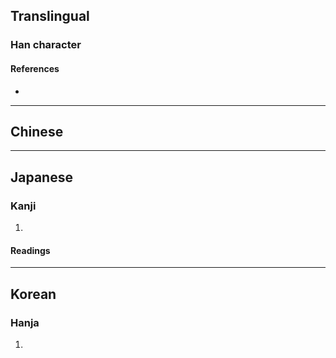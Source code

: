 {{also|偷}}
{{character info}}
==Translingual==

===Han character===
{{Han char|rn=9|rad=人|as=09|sn=11|four=28232|canj=OOMV|ids=⿰亻兪}}

====References====
* {{Han ref|kx=0112.071|dkj=00901|hdz=10193.021|uh=5078|ud=20600}}

----

==Chinese==
{{zh-see|偷|v}}

----

==Japanese==

===Kanji===
{{ja-kanji|grade=|rs=人09}}

# {{rfdef|ja|sort=人09}}

====Readings====
{{ja-readings
|on=ちゅう, とう
|kun=ぬす-む
}}

----

==Korean==

===Hanja===
{{ko-hanja|hangeul=투|rv=tu|mr=t'u}}

# {{rfdef|ko|sort=人09}}